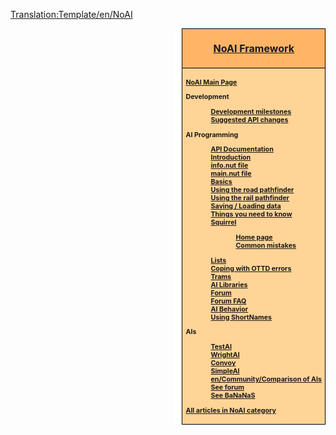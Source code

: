 [[Translation:Template/en/NoAI]]
<div style="float:right; padding-left:12px; background:#ffffff;">
<div style="border:1px solid #000000; background:#ffb466; padding:5px; -moz-border-radius-topleft:5px; -moz-border-radius-topright:5px; font-size: 12pt;">
<center><strong><font size="3">[[en/Development/Script/AI/Main Page|NoAI Framework]]</font></strong></center>
</div>
<div style="border:1px solid black; border-top-width: 0px; background:#ffd496; padding:5px; -moz-border-radius-bottomleft:5px; -moz-border-radius-bottomright:8px; font-size: 8pt; font-weight:bold">

[[en/Development/Script/AI/Main Page|NoAI Main Page]]

Development
:[[en/Development/Script/AI/Development milestones|Development milestones]]
:[[en/AI/APISuggestions| Suggested API changes]]

AI Programming
:[http://noai.openttd.org/docs/ API Documentation]
:[[en/Development/Script/AI/Introduction|Introduction]]
:[[en/Development/Script/AI/AIInfo|info.nut file]]
:[[en/Development/Script/AI/AIMain|main.nut file]]
:[[en/Development/Script/AI/Basics|Basics]]
:[[en/Development/Script/AI/RoadPathfinder|Using the road pathfinder]]
:[[en/Development/Script/AI/RailPathfinder|Using the rail pathfinder]]
:[[en/Development/Script/AI/Save/Load|Saving / Loading data]]
:[[en/Development/Script/AI/Need To Know|Things you need to know]]
:[[en/Development/Script/AI/Squirrel|Squirrel]]
::[http://squirrel-lang.org/ Home page]
::[[en/Development/Script/AI/SQ pitfalls|Common mistakes]]
:[[en/Development/Script/AI/Lists|Lists]]
:[[en/Development/Script/AI/Last Error|Coping with OTTD errors]]
:[[en/Development/Script/AI/Trams|Trams]]
:[[en/Development/Script/AI/Library|AI Libraries]]
:[http://www.tt-forums.net/viewforum.php?f=65 Forum]
:[[en/Development/Script/NoAI Forum FAQ|Forum FAQ]]
:[[en/AI/Behavior|AI Behavior]]
:[[en/Development/Script/AI/ShortNames in use|Using ShortNames]]

AIs
:[[en/Development/Script/AI/TestAI|TestAI]]
:[[en/Development/Script/AI/WrightAI|WrightAI]]
:[[en/Development/Script/AI/Convoy|Convoy]]
:[[en/Development/Script/AI/SimpleAI|SimpleAI]]
:[[en/Community/Comparison of AIs]]
:[http://www.tt-forums.net/viewforum.php?f=65 See forum]
:[http://bananas.openttd.org/ai/ See BaNaNaS]

[[:Category:en/NoAI|All articles in NoAI category]]
</div></div><includeonly>
[[Category:en/NoAI|{{PAGENAME}}]]
[[Category:en/Development|{{PAGENAME}}]]
</includeonly>